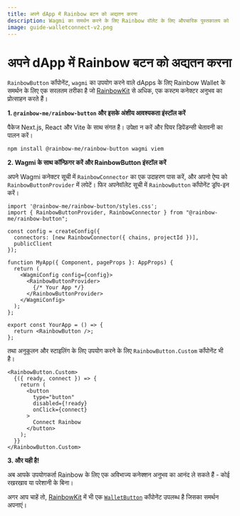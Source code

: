 ```yaml
---
title: अपने dApp में Rainbow बटन को अद्यतन करना
description: Wagmi का समर्थन करने के लिए Rainbow वॉलेट के लिए औपचारिक पुस्तकालय को अनुवाद करना और dApp के लिए समर्थन प्रदान करना
image: guide-walletconnect-v2.png
---
```


# अपने dApp में Rainbow बटन को अद्यतन करना

`RainbowButton` कॉंपोनेंट, `wagmi` का उपयोग करने वाले dApps के लिए Rainbow Wallet के समर्थन के लिए एक सरलतम तरीका है जो [RainbowKit](https://www.rainbowkit.com/docs/installation) से अधिक, एक कस्टम कनेक्टर अनुभव का प्रोत्साहन करते हैं।

**1. `@rainbow-me/rainbow-button` और इसके अंशीय आवश्यकता इंस्टॉल करें**

पैकेज Next.js, React और Vite के साथ संगत है। उपेक्षा न करें और पियर डिपेंडन्सी चेतावनी का पालन करें।

```bash
npm install @rainbow-me/rainbow-button wagmi viem
```

**2. Wagmi के साथ कॉन्फ़िगर करें और RainbowButton इंस्टॉल करें**

अपने Wagmi कनेक्टर सूची में `RainbowConnector` का एक उदाहरण पास करें, और अपनो ऐप्प को `RainbowButtonProvider` में लपेटें। फिर अपनेवॉलेट सूची में `RainbowButton` कॉंपोनेंट ड्रॉप-इन करें।

```tsx
import '@rainbow-me/rainbow-button/styles.css';
import { RainbowButtonProvider, RainbowConnector } from "@rainbow-me/rainbow-button";

const config = createConfig({
  connectors: [new RainbowConnector({ chains, projectId })],
  publicClient
});

function MyApp({ Component, pageProps }: AppProps) {
  return (
    <WagmiConfig config={config}>
      <RainbowButtonProvider>
        {/* Your App */}
      </RainbowButtonProvider>
    </WagmiConfig>
  );
};

export const YourApp = () => {
  return <RainbowButton />;
};
```

तथा अनुकूलन और स्टाइलिंग के लिए उपयोग करने के लिए `RainbowButton.Custom` कॉंपोनेंट भी है।

```tsx
<RainbowButton.Custom>
  {({ ready, connect }) => {
    return (
      <button
        type="button"
        disabled={!ready}
        onClick={connect}
      >
        Connect Rainbow
      </button>
    );
  }}
</RainbowButton.Custom>
```

**3. और यही है!**

अब आपके उपयोगकर्ता Rainbow के लिए एक अविभाज्य कनेक्शन अनुभव का आनंद ले सकते हैं - कोई रखरखाव या परेशानी के बिना।

अगर आप चाहें तो, [RainbowKit](https://www.rainbowkit.com/docs/installation) में भी एक [`WalletButton`](https://www.rainbowkit.com/docs/wallet-button) कॉंपोनेंट उपलब्ध है जिसका समर्थन अपनाएं।

